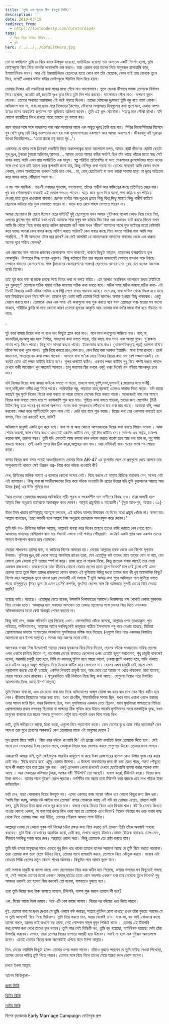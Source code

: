 ```yaml
---
title: 'তুমি এক দূরতর দ্বীপ (চতুর্থ কিস্তি)'
description: ''
date: 2019-03-15
redirect_from:
  - https://lostmodesty.com/durotordip4/
tags:
  - বিয়ে নিয়ে ইনিয়ে বিনিয়ে...
  - ব্লগ
hero: /../../../defaultHero.jpg
---
```


তো যা বলছিলাম তুমি যে বিয়ে করার উপযুক্ত হয়েছো, ম্যাচিউরড হয়েছো তার অন্যতম একটি নিদর্শন হলো, তুমি ফেইসবুকে বিয়ে নিয়ে অনর্থক লাফালাফি কম করবে। যারা এরকম করে তাদের নিয়ে মানুষজন হাসাহাসি করে, ইমম্যাচিউরড ভাবে। আর এই ইমম্যাচিউরড ছেলেদের হাতে কোন বাপ তাঁর মেয়েকে, কোন ভাই তার বোনকে তুলে দিবে, বলো? এভাবে ঘন্টায় ঘন্টায় ফেইসবুকে স্ট্যাটাস দিলে বিয়ে হয়না।

তোমার নিজের এই লড়াইয়ের কথা মনের মধ্যে গেঁথে নাও ভালোভাবে। ভুলে যেওনা কীভাবে সমাজ তোমাকে নির্বাসন দিয়ে রেখেছে, কতোটা কষ্ট,কতোটা দুঃখ বুকে নিয়ে তুমি দিন পার করছো। ভালোকরে গেঁথে নাও। কক্ষনো ভুলে যেওনা। তোমার অনাগত সন্তানদের এই কষ্টে পড়তে দিওনা। তাদের যৌবনের দুঃসময়ে তুমি বন্ধু হয়ে পাশে থেকো। অধিকাংশ বাবা মা, বাবা-মা হবার পরে নিজেদের কৈশোর, যৌবনের সংগ্রামরত দিনগুলোর কথা ভুলে যান, একান্ত আপন হয়েও মনের অজান্তেই জল্লাদের নাম ভূমিকায় অভিনয় করেন। তুমি এই ভুল কোরোনা। সযত্নে মনে গেঁথো রাখো। যদি কোনো ডায়েরীতে লিখে রাখতে পারো তাহলে খুব ভালো হয়।

বয়স বাড়ার সঙ্গে সঙ্গে সাধারণত বাবা আর আমাদের মাঝে এক অদ্ভূত দূরত্ব তৈরি হয়ে যায়। মিটার কিলোমিটারের হিসেবে খুব বেশি দূরত্ব নেই কিন্তু তারপরেও মনে হয় বাবা ভূমধ্যসাগরের একপাশে আর আমরা অন্যপাশে। জীবনবাবু এই দূরত্বের ব্যাখ্যা দিয়েছিলেন... ‘এতো কাছে তবু কতো দূর...’।

একসময় যে বাবার সঙ্গে ক্রিকেট,রাজনীতি নিয়ে অকালপক্ক্বের মতো আলোচনা চলত, আমার ছোট্ট জীবনের ছোটো ছোটো সুখ,দুঃখ, টুকরো টুকরো অভিমান,আবদার ... আমার ভেতর আমার বাহির সবটাই ছিল তাঁর কাছে কাঁচের মতো স্বচ্ছ সেই বাবার কাছে আমি এখন প্রায় অপরিচিত এক মানুষ। স্বল্প পরিচিত প্রতিবেশির বা অন্য সেকশনের ক্লাসমেটদের মতো যাদের সঙ্গে দেখা হলে হাই হ্যালো করে কুশলাদি জানা যায়, কিন্তু বেশিদূর কথা গড়ায় না।চোখের সামনেই আমি কেমন বদলে গেলাম, কেমন অনাতিক্রম্য ব্যবধান তৈরি হয়ে গেল... মা, বোন,ছোটোভাই বা অন্য কারো সাহায্য ছাড়া যে দূরত্ব অতিক্রম করে বাবার কাছে পৌঁছানো সম্ভব না।

এ বড় শক্ত ম্যাজিক। বাঙালী বাবাদের পুত্রস্নেহ, ভালোবাসা, তাঁদের গাম্ভীর্য আর ব্যক্তিত্বের কাছে প্রতিনিয়ত হেরে যায়। খুব কম সৌভাগ্যবান বাবারাই এই দেয়াল ভাঙতে পারেন। ঘাড়ে করে স্কুলে দিয়ে আসা, গলা জড়িয়ে ঘুম পাড়িয়ে দেওয়া,ভাত তুলে খাওয়ানো বাবারাও ছেলের ব্যর্থতা আর দুঃখের প্রহরে কিছু দ্বিধা,কিছু সঙ্কোচ কিছু গাম্ভীর্য কাটিয়ে ছেলেকে জড়িয়ে ধরে দুঃখ ভোলাতে পারেন না। ঘাড়ে হাত রেখে সাহস যোগাতে পারেন না।

আমরা ছেলেরাও কি ছেলে হিসেবে হেরে যাইনি? দুষ্টু ছেলেগুলো যখন আমার দুইটাকার সন্দেশ কেড়ে নিয়ে খেয়ে নিত, ওপরের ক্লাসের শুভ ভাইয়া যখন প্রায়ই আমাকে সারা দুপুর বল করিয়ে নিত কিন্ত এক ওভারও ব্যাট করতে দিতনা তখন আমি কি দৌড়ে গিয়ে বাবার কাছে নালিশ জানাতাম না? আজ যখন ‘জীবন’ আমাদের সাথে শুভ ভাইয়ার মতো বেঈমানি করে যাচ্ছে আমরা কেন বাবার কাছে নালিশ করতে পারিনা? কেন বাবার কাছে গিয়ে বলতে পারিনা বাবা আমি আর পারছিনা... ? কী আমাদের টেনে ধরে রাখে? কে সেই কালপ্রিট যে আমাদেরকে আমাদের বাবাদের থেকে এক ধাক্কায় অনেক দূরে সরিয়ে ফেলল?

এক প্রজন্মের সঙ্গে আরেক প্রজন্মের জেনারেশন গ্যাপ থাকবেই, থাকবে কিছুটা আড়াল, আড়ালের ফলশ্রুতিতে ভুল বোঝাবুঝি। নিপাতনে সিদ্ধ ব্যাপার এগুলো। কিন্তু বর্তমানে তিন চার বছরের ব্যবধানেই যেভাবে ব্যবধান গড়ে উঠছে সেখানে বাবাদের জেনারেশনের সঙ্গে (মায়েদের জেনারেশনের সঙ্গেও) ছেলেদের জেনারশনের দূরত্ব যেন অনেক আলোক বর্ষের হিসেব।

তাই হুট করে বাবা বা মাকে চমকে দিয়ে বিয়ের কথা না বলাই উচিত। এই আপাত অস্বস্তিকর আলোচনা করার টাইমিংটা খুব গুরুত্বপূর্ণ! তোমাকে সঠিক সময়ে সঠিক জায়গায় সঠিক কথা বলতে হবে। সঠিক সময়,সঠিক জায়গা,সঠিক কথা- এই তিনটি বিষয়ের একটি এদিক সেদিক হলে গিট্টু লেগে যাবার সম্ভাবনা আছে। মনে কর, বাবা অফিস থেকে বিদ্ধস্ত হয়ে রাতে ঘরে ফিরেছেন তখন গিয়ে যদি বল, তাহলে দুই একটা লাঠি তোমার পিঠে ভাংলেও অবাক হওয়ার কিছু থাকবেনা। একটু খেয়াল করতে হবে। তোমাকে এমন এক সময় এই কথাগুলো বলা শুরু করতে হবে যখন তোমারর বাবা-মায়ের মন ভালো থাকবে, শারীরিক ক্লান্তি বা অন্য কোনো কারণ তোমার হৃদয়ের আকুতি আর তোমার বাবা-মা’র মাঝে বাঁধা হয়ে দাঁড়াতে না পারে.

.

হুট করে বাসায় বিয়ের কথা না বলে বরং কিছুটা প্ল্যান করে নাও। মনে মনে কথাগুলো সাজিয়ে নাও। বাবা,মা, বড়ভাইয়া,বড়আপু যার সঙ্গে নির্ভয়ে, সাচ্ছন্দ্যে কথা বলতে পারো, তাঁর কাছে যাও সময় এবং অবস্থা বুঝে। দু’রাকাত নামায পড়ে নিতে পারো। কিছু দান সাদকা করতে পারো। ইস্তেগফার করে নাও। (আস্তাগফিরুল্লাহ পড়া) আলাদা বসিয়ে তাঁকে সব কথা খুলে বলো। তুমি বিয়ে করতে চাও,কেন চাও, কেন বিয়ে করা দরকার ইত্যাদি। মাথা ঠান্ডা রাখবে। তর্কে জড়াবেনা, সবচেয়ে বড় কথা লজ্জা পাবেনা। আসলে বাবা মা’কে যেয়ে নিজের বিয়ের কথা বলা বেশ লজ্জাদায়কই। যে করেই হোক এই লজ্জা কাটিয়ে উঠতে হবে। শুরুর ধাপটাই কঠিন। একবার লজ্জা কাটিয়ে শুধু বিয়ে শব্দটা বলতে পারলে দেখবে বাকী আলোচনা খুব সহজেই আগাবে। ঢালু জায়গায় স্থির বলকে একটু ধাক্কা দিলেই বল গড়িয়ে অনেকদূর চলে যায়।

যদি নিজের বিয়ের কথা বাসার কাউকে বলতে না পারো, তাহলে খালা,ফুপি,মামা,দুলাভাই (মেয়েদের জন্য ভাবী), নানা,নানী,দাদা দাদীর হেল্প নিতে পারো। পারিবারিক বন্ধু, পাড়াতো চাচা,বড়ভাই এদেরও সাহায্য নিতে পারো। যদি কারো কাছেই মুখ ফুটে নিজের বিয়ের কথা বলতে না পারো তাহলে মেসেজ দিয়ে বলতে পারো। অনেকেরই বাবা মার সামনে বিয়ের কথা বলতে গেলে হাত পা কাপাকাপি শুরু হয়ে যায়। গুছিয়ে কথা বলতে পারেনা, তাদের জন্য মেসেজিং (চিঠি টাইপ কিছু হতে পারে) খুব ভালো অপশন। মনের কথা সুন্দরভাবে পৌঁছানো যায় বাবা মার কাছে। আবারো বলি, লজ্জা করবেনা।লজ্জা করে আল্টিমেটলি কোন লাভ নেই। দেরি হয়ে যাবে শুভ কাজে। বিয়ের কথা তো একসময় বলতেই হবে বাসায়, বিয়ে তো করতেই হবে, নাকি?

অধিকাংশ মানুষই একটা ভুল করে বসে। বাবা মা বা অন্য কোনো আপনজনকে বিয়ের কথা বলতে গিয়েও বলেনা । আজ শেয়ার করবো, কাল শেয়ার করবো এভাবেই একদিন কাটিয়ে দেয়, দুই দিন কাটিয়ে দেয়। তারপর এক সপ্তাহ, তারপর কয়েক মাস, তারপর বছর। তুমি যদি এভাবেই আজ বলবো কাল বলবো করতে থাকো তবে আর বলা হবে না, শুধু সময় বাড়তে থাকবে। তাই একটা সুন্দর দিন ঠিক করো,আল্লাহ্‌র নাম নাও। আর ওইদিনই বাবা-মায়ের সাথে সব শেয়ার করো।

বাসায় বিয়ের কথা বলার পরেই অবধারিতভাবে তোমার দিকে AK-47 এর বুলেটের বেগে যে প্রশ্নগুলো ধেয়ে আসবে তার সম্মুখভাগেই থাকবে সেই চিরন্তন প্রশ্ন- বিয়ে করে বউকে খাওয়াবি কী?

দেখ, রিযিকের মালিক আল্লাহ এ ব্যাপারে কোনো সন্দেহ নেই। বিয়ে করলে যে আল্লাহ রিযিকে বারাকাহ দেন, সন্দেহ নেই এই ব্যাপারেও। কিন্তু বাবা মা আত্মীয়স্বজনের বিয়ে করে বউকে খাওয়াবি কি প্রশ্নের উত্তরে যদি তুমি কুরআনের আয়াত আর উমার (রাঃ) এর উক্তি শুনিয়ে দাও

‘আর তোমরা তোমাদের মধ্যকার অবিবাহিত নারী-পুরুষ ও সৎকর্মশীল দাস দাসীদের বিবাহ দাও। তারা অভাবী হলে আল্লাহ নিজ অনুগ্রহে তাদেরকে অভাবমুক্ত করে দেবেন। আল্লাহ প্রাচুর্যময় ও মহাজ্ঞানী।’ \{সূরা আন-নূর, আয়াত : ৩২\}

উমর ইবন খাত্তাব রাদিআল্লাহু আনহুমা বলতেন, ওই ব্যক্তির ব্যাপার বিস্ময়কর যে বিয়ের মধ্যে প্রাচুর্য খোঁজে না। কারণ স্বয়ং আল্লাহ বলেছেন, ‘তারা অভাবী হলে আল্লাহ নিজ অনুগ্রহে তাদেরকে অভাবমুক্ত করে দেবেন।’

তুমি যদি বল- রিযিকের মালিক আল্লাহ, আল্লাহই ব্যবস্থা করে দিবেন তাহলে তাদের রাজি করাতে বেগ পেতে হবে। আমাদের সমাজের বেশিরভাগ বাবা মার ঈমানই এখনো সেই পর্যায়ে পৌঁছায়নি। কংক্রিট একটা প্ল্যান অফ একশন তাদের সামনে উপস্থাপন করতে হবে তোমাকে।

মেয়েরা সাধারণত তাদের বাবা, বা ভাইয়ের বিশেষ আদরের হয়। মেয়েরা আল্লাহর তরফ থেকে এক বিশেষ মূল্যবান উপহার। দুনিয়ার দুঃখ,কষ্ট থেকে সযত্নে আগলিয়ে রাখেন তারা, যেন এতোটুকু কষ্ট তাদের মেয়ে তাদের বোন না পায়, যেন কোনো ক্লেদ কোনো গ্লানি তাদের স্পর্শ না করে। রাজা হতে না পারুক নিজে, কিন্তু প্রত্যেক বাবার কাছেই তার মেয়ে একজন রাজকন্যা। রাজকন্যাকে তারা কীভাবে কোনো বেকার ছেলের হাতে তুলে দিবেন? চাল নেই চুলো নেই এমন ছেলের হাতে তুলে দিলে তাদের রাজকন্যা কেমন থাকবে এই দুশ্চিন্তায় উদ্বিগ্ন হওয়া তাদের জন্য কী খুব অস্বাভাবিক কিছু? বিশেষ করে আল্লাহ্‌কে ভুলে যাওয়া চরম ভোগবাদী এই সমাজে ? তুমি আমার কথা শুনে অভিমানে গাল ফুলিয়ে বলতে পারো রাসূলুল্লাহর (সাঃ) যুগে কি এমন হয়নি? কপর্দক, কুৎসিত ছেলের সঙ্গে কি অভিজাত সুন্দরী মেয়ের বিয়ে দেওয়া হয়নি?

হয়েছে ভাই। হয়েছে। এতোদূরে যেতে হবেনা, উসমানি খিলাফাতের আমলেও খিলাফাহর পক্ষ থেকেই বেকার যুবকদের বিয়ে দেওয়া হতো। আমাদের দাদা,বাবাদের আমলেও তো বেকার ছেলেদের সঙ্গে মেয়ের বিয়ে দিতে এখনকার অভিভাবকদের মতো কেউ অনাগ্রহ পোষণ করতো না।

কিন্তু ভাই দেখ, সমাজ পরিবর্তন হয়ে গিয়েছে এখন। ভোগবাদিতা জেঁকে বসেছে, আল্লাহর ওপর তাওয়াক্কুল, পুত পবিত্রতা, শালীনতাবোধ, আল্লাহর আইন সবকিছুকেই জাদুঘরে পাঠিয়ে ইসলামকে পঙ্গু করে দেওয়া হয়েছে, মিডিয়া প্রোপাগ্যান্ডার মাধ্যমে পাশ্চাত্যের আবর্জনায় মুসলিমদের মস্তিষ্ক ভরে গিয়েছে (এগুলো নিয়ে পরে একসময় বিস্তারিত আলোচনা হবে ইনশা আল্লাহ)। সমাজ আর আগের মতো নেই।

আগেকার বাবারা নিজ উদ্যোগেই তাদের বেকার যুবকদের বিয়ে দিয়ে দিতেন, ছেলের বউকে খাওয়ানোর দায়িত্ব ছেলের ওপর এভাবে চাপিয়ে দিতেন না, আগেকার মেয়ের বাবারাও ছেলেদের ওপর এতোটা জুলুম করতেননা, শুধু চাকুরী থাকলেই হবেনা, সরকারি চাকুরী হতে হবে, বিসিএস ক্যাডার,পুলিশ হলে আরো ভালো, ঢাকায় ফ্ল্যাট থাকতে হবে, গাড়ি থাকতে হবে এইসব অদ্ভূত অদ্ভূত শর্তজুড়ে দিয়ে বিয়েকে জটিল করে ফেলতেন না। ছেলের এখন চাকুরী নেই,ছেলে এখন পড়াশোনা করছে তো কী হয়েছে, একদিন নিশ্চয়ই চাকুরী হবে, আর মেয়ে তো আমার না খেয়ে থাকবেনা, মারা যাবেনা, বেয়ায় সাহেব দেখে রাখবেন। ( শ্বশুরবাড়িতে নারী নির্যাতন নিয়ে কিছু কথা আছে। সেগুলো নিয়েও পরে বিস্তারিত আলোচনার ইচ্ছে আছে ইনশা আল্লাহ)

তুমি নিজের বাবা মা, এবং মেয়েদের বাবা মার দিকে অভিযোগের আঙ্গুল তোলা বন্ধ করে বরং দেখ কেন বিয়ে কঠিন হয়ে গেল। কীভাবে বিয়েটাকে সহজ করা যায়। যখন তাওহীদ, ঈমানভিত্তিক সমাজ ছিল, যখন আল ওয়ালা ওয়াল বারাহর ওপর আমল জারি ছিল, যখন খিলাফাহ ছিল, যখন মুসলিমদের একজন নেতা ছিলেন, যখন মুসলিমরা পাশ্চাত্যের মিডিয়া প্রোপাগ্যান্ডার প্রধান লক্ষ্যবস্তু ছিলোনা বা পাশ্চাত্য ঠিক সুবিধে করে উঠতে পারেনি মুসলিমদের সাথে মনস্তাত্ত্বিক যুদ্ধে, যখন মানুষের বানানো তন্ত্র মন্ত্রের মাদকে মুসলমান বেহুঁশ হয়ে পড়েনি তখন বিয়ে সহজ ছিল।

ভাই, তুমি গভীরভাবে ভাবো, চিন্তা করো, এগুলো নিয়ে পড়াশোনা করো। কেন তোমার বুকে আজ বর্ষার হাহাকার? কেন অদেখা তার মুখে শ্রাবণের অন্ধকার? কেন তোমাদের মাঝে এই মানুষের দেয়াল ?

মূল প্রসঙ্গে ফিরে আসি। ‘বিয়ে করে বউকে খাওয়াবি কি’ এই প্রশ্নের একটা কনক্রিট উত্তর তোমাকে দিতে হবে। সেই সাথে দেন মোহরানার টাকা কোথায় পাবে, কোত্থুকে বিয়ের খরচ জোগাড় করবে সেগুলোর উত্তরও তোমার জানা লাগবে।

একারণেই আমরা বলি, তুমি ফেইসবুকে সারাদিন হাহুতাশ না করে টাকা রোজগারের হালাল কোন উপায় খুজে বের করার চেষ্টা কর। ‘বিয়ে করতে হবে’ এটুকু তোমার উদ্দেশ্য। এ উদ্দেশ্য বাস্তবায়নের জন্য কী করা যেতে পারে, গন্তব্য পৌছুতে হলে কী করতে হবে তার প্ল্যান শুরু কর। একটু চোখকান খোলা রাখলেই দেখবে ছোটোখাটো ব্যবসা করার অনেক রাস্তা আছে । আর বেকারের কলিজার টুকরা, অন্ধের যষ্ঠী ‘টিউশনি’ তো আছেই। ব্যবসা করো, টিউশনি করো। বিয়ের জন্য টাকা জমাও। আমার সাথে দুইজন ছেলে পড়তো। ভার্সিটির চার বছরে তারা টিউশনি করে ব্যাংকে প্রায় লাখ পাঁচেক টাকা জমিয়েছিল।

ভাই দেখ, বাচ্চা পোলাপান বিয়ের উপযুক্ত নয়। এদের একমাত্র কাজ মায়ের আঁচল ধরে কোনো কিছুর জন্য জিদ ধরা। ‘আমি বিয়া করমু, আমার বউ আইনা দাও তোমরা’ বাসার লোকদের কাছে এই যদি হয় তোমার এপ্রোচ, তাহলে আমি বলব, তুমি বিয়ের চিন্তা মাথা থেকে দূর করে দাও। বাজার থেকে ফিডার কিনে এনে ফিডার খাও। বউ কি মেলায় কিনতে পাওয়া কোনো খেলনা, যে বাবা মার কাছে জিদ ধরবা আর তা তোমাকে এনে দিবেন? নিজের বউয়ের সব খরচ বাবার কাছ থেকে নিতে তোমার লজ্জা করা উচিত, তোমার পৌরুষে আঘাত লাগা উচিত।

আল্লাহ্‌র ওয়াদা যে কোনো যুবক যদি নিজের চরিত্র রক্ষার জন্য বিয়ে করতে চাই তাহলে তিনি তাঁকে অবশ্যই সাহায্য করবেন। তুমি টাকা রোযগারের আন্তরিক করো, চেষ্টা কর, দেখবে আল্লাহ কীভাবে তোমার রিযিকে বারাকাহ ঢেলে দেন , কীভাবে সবকিছু সহজ করে দেন। আল্লাহ্‌র ওয়াদা সত্য। কিন্তু তোমাকে তো চেষ্টা করতে হবে।

তুমি যদি বাসার মানুষদের সাথে এভাবে শুধু জিদ ধরে থাকো তাহলে ব্যাপক সম্ভাবনা আছে যে তুমি বিয়ে করতে পারবানা। তারা তোমার কথা তারা হেসে উড়িয়ে দিবে, তোমার সাথে রাগারাগি করবে, তোমাকে নিয়ে কৌতুক করবে। ভাববে এটা বোধহয় পিচ্চি ছেলের নতুন কোনো শখের আবদার। কিছুদিন পরে আবার ভুলে যাবে।

যেই সমাজে চাকুরী বা ব্যবসা আছে এমন ছেলেদেরও বিয়ে করা কঠিন হয়ে গিয়েছে, কণ্যার বাপদের মন কিছুতেই গলছে না, সেই সমাজে তোমার মতো একজন বেকার,ছাত্রের হাতে কোন ভরসায় একজন বাবা তার মেয়েকে তুলে দিবেন? শুধু আবদার ধরলেই তো হবেনা,জিদ করলেই তো হবেনা, বাস্তবতাও বুঝতে হবে।

ধরো তুমি বিয়ের জন্য টাকা জমাতে লাগলে, টিউশনি, ব্যবসা শুরু করলে তাহলে কী হবে?

এক. বিয়ের ফান্ডে টাকা জমবে। পরে এটি বেশ কাজে লাগবে। বিয়ের পর বউয়ের খরচ দিতে পারবে।

দুই. তোমার বাবা মা যখন দেখবে যে তুমি এভাবে কষ্ট করছো, সপ্তাহে দুইদিন রোযা রাখছো তখন তাঁরা বুঝতে পারবেন যে না তুমি আসলেই বিয়ে নিয়ে সিরিয়াস। তুমি বিয়ে করতে চাও, অন্তর থেকেই চাও। বাবা-মা, বড় ভাই-বোনদের কাছে তাদের সন্তান, তাদের ভাই কখনো বড় হয়না, সেই গোলগাল নাদুস নুদুস পিচ্চিই থাকে । তোমার এই টিউশনি করা,ব্যসসা করা দেখে তাদের ভুল ভাংবে। তুমি আর সেই পিচ্চিটি নও, তুমি বড় হয়েছো, ম্যাচিউরড হয়েছো সেটা তাঁরা উপলব্ধি করবেন। দেখবে, তারা তোমার বিয়ের ব্যাপারে আগ্রহী হয়ে উঠবেন। সবাই না হলে এক দুইজন অন্ততপক্ষে হবেন। এতেই তোমার বিয়ের কাজ অনেকটাই এগিয়ে যাবে ইনশা আল্লাহ।

তিন. মেয়ের ফ্যামিলি কিছুটা হলেও তোমার ওপর ভরসা পাবেন। তাঁরাও বুঝতে পারবেন যে তুমি দায়িত্ব নেওয়া শিখেছো, তাদের মেয়ের দায়িত্ব তুমি নিতে পারবে। তোমার সঙ্গে বিয়ে দিলে তাদের মেয়ে অন্তত জলে ভেসে যাবেনা।

চলবে ইনশা আল্লাহ

আগের কিস্তিগুলো-

[প্রথম কিস্তি](https://lostmodesty.com/2019/02/তুমি_এক_দূরতর_দ্বীপ-প্রথম/)

[দ্বিতীয় কিস্তি](https://cms.lostmodesty.com/2019/02/তুমি-এক-দূরতর-দ্বীপ-দ্বিত/)

[তৃতীয় কিস্তি](https://cms.lostmodesty.com/2019/03/durotordip3/)

বিশেষ কৃতজ্ঞতাঃ Early Marriage Campaign ফেইসবুক গ্রুপ
